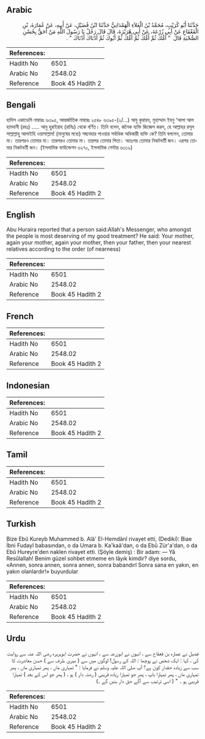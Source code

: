 ## Arabic


<div dir="rtl" lang="ar" style={{fontSize:'larger',backgroundColor:'#f8f9fa',padding:20}}>
حَدَّثَنَا أَبُو كُرَيْبٍ، مُحَمَّدُ بْنُ الْعَلاَءِ الْهَمْدَانِيُّ حَدَّثَنَا ابْنُ فُضَيْلٍ، عَنْ أَبِيهِ، عَنْ عُمَارَةَ، بْنِ الْقَعْقَاعِ عَنْ أَبِي زُرْعَةَ، عَنْ أَبِي هُرَيْرَةَ، قَالَ قَالَ رَجُلٌ يَا رَسُولَ اللَّهِ مَنْ أَحَقُّ بِحُسْنِ الصُّحْبَةِ قَالَ ‏ "‏ أُمُّكَ ثُمَّ أُمُّكَ ثُمَّ أُمُّكَ ثُمَّ أَبُوكَ ثُمَّ أَدْنَاكَ أَدْنَاكَ ‏"‏ ‏.‏
</div>
<div style={{backgroundColor:'#f8f9fa',padding:20, marginBottom: 10}}><table> <thead> <tr> <th>References:</th> <th></th> </tr> </thead> <tbody><tr><td>Hadith No</td><td>6501</td></tr><tr><td>Arabic No</td><td>2548.02</td></tr><tr><td>Reference</td><td>Book 45 Hadith 2</td></tr></tbody></table></div>

## Bengali


<div dir="ltr" lang="bn" style={{fontSize:'larger',backgroundColor:'#f8f9fa',padding:20}}>
হাদিস একাডেমি নাম্বারঃ ৬৩৯৫, আন্তর্জাতিক নাম্বারঃ ২৫৪৮ ৬৩৯৫-(২/...) আবু কুরায়ব, মুহাম্মাদ ইবনু ‘আলা আল হামদানী (রহঃ) ..... আবু হুরাইরাহ (রাযিঃ) থেকে বর্ণিত। তিনি বলেন, জনৈক ব্যক্তি জিজ্ঞেস করল, হে আল্লাহর রসূল সাল্লাল্লাহু আলাইহি ওয়াসাল্লাম! (মানুষের মধ্যে) সদ্ব্যবহার পাওয়ার সর্বাধিক অধিকারী ব্যক্তি কে? তিনি বললেন, তোমার মা। তারপরও তোমার মা। তারপরও তোমার মা। তারপর তোমার পিতা। অতঃপর তোমার নিকটবর্তী জন। এরপর তোমার নিকটবর্তী জন। (ইসলামিক ফাউন্ডেশন ৬২৭০, ইসলামিক সেন্টার ৬৩১৯)
</div>
<div style={{backgroundColor:'#f8f9fa',padding:20, marginBottom: 10}}><table> <thead> <tr> <th>References:</th> <th></th> </tr> </thead> <tbody><tr><td>Hadith No</td><td>6501</td></tr><tr><td>Arabic No</td><td>2548.02</td></tr><tr><td>Reference</td><td>Book 45 Hadith 2</td></tr></tbody></table></div>

## English


<div dir="ltr" lang="en" style={{fontSize:'larger',backgroundColor:'#f8f9fa',padding:20}}>
Abu Huraira reported that a person said:Allah's Messenger, who amongst the people is most deserving of my good treatment? He said: Your mother, again your mother, again your mother, then your father, then your nearest relatives according to the order (of nearness)
</div>
<div style={{backgroundColor:'#f8f9fa',padding:20, marginBottom: 10}}><table> <thead> <tr> <th>References:</th> <th></th> </tr> </thead> <tbody><tr><td>Hadith No</td><td>6501</td></tr><tr><td>Arabic No</td><td>2548.02</td></tr><tr><td>Reference</td><td>Book 45 Hadith 2</td></tr></tbody></table></div>

## French


<div dir="ltr" lang="fr" style={{fontSize:'larger',backgroundColor:'#f8f9fa',padding:20}}>

</div>
<div style={{backgroundColor:'#f8f9fa',padding:20, marginBottom: 10}}><table> <thead> <tr> <th>References:</th> <th></th> </tr> </thead> <tbody><tr><td>Hadith No</td><td>6501</td></tr><tr><td>Arabic No</td><td>2548.02</td></tr><tr><td>Reference</td><td>Book 45 Hadith 2</td></tr></tbody></table></div>

## Indonesian


<div dir="ltr" lang="id" style={{fontSize:'larger',backgroundColor:'#f8f9fa',padding:20}}>

</div>
<div style={{backgroundColor:'#f8f9fa',padding:20, marginBottom: 10}}><table> <thead> <tr> <th>References:</th> <th></th> </tr> </thead> <tbody><tr><td>Hadith No</td><td>6501</td></tr><tr><td>Arabic No</td><td>2548.02</td></tr><tr><td>Reference</td><td>Book 45 Hadith 2</td></tr></tbody></table></div>

## Tamil


<div dir="ltr" lang="ta" style={{fontSize:'larger',backgroundColor:'#f8f9fa',padding:20}}>

</div>
<div style={{backgroundColor:'#f8f9fa',padding:20, marginBottom: 10}}><table> <thead> <tr> <th>References:</th> <th></th> </tr> </thead> <tbody><tr><td>Hadith No</td><td>6501</td></tr><tr><td>Arabic No</td><td>2548.02</td></tr><tr><td>Reference</td><td>Book 45 Hadith 2</td></tr></tbody></table></div>

## Turkish


<div dir="ltr" lang="tr" style={{fontSize:'larger',backgroundColor:'#f8f9fa',padding:20}}>
Bize Ebû Kureyb Muhammed b. Alâ' El-Hemdânî rivayet etti, (Dediki): Biae İbni Fudayl babasından, o da Umara b. Ka'kaâ'dan, o da Ebû Zür'a'dan, o da Ebû Hureyre'den naklen rivayet etti. (Şöyle demiş) : Bir adam: — Yâ Resûlallah! Benim güzel sohbet etmeme en lâyık kimdir? diye sordu, «Annen, sonra annen, sonra annen, sonra babandırl Sonra sana en yakın, en yakın olanlardır!» buyurdular
</div>
<div style={{backgroundColor:'#f8f9fa',padding:20, marginBottom: 10}}><table> <thead> <tr> <th>References:</th> <th></th> </tr> </thead> <tbody><tr><td>Hadith No</td><td>6501</td></tr><tr><td>Arabic No</td><td>2548.02</td></tr><tr><td>Reference</td><td>Book 45 Hadith 2</td></tr></tbody></table></div>

## Urdu


<div dir="rtl" lang="ur" style={{fontSize:'larger',backgroundColor:'#f8f9fa',padding:20}}>
فضیل نے عمارہ بن قعقاع سے ، انہوں نے ابوزرعہ سے ، انہوں نے حضرت ابوہریرہ رضی اللہ عنہ سے روایت کی ، کہا : ایک شخص نے پوچھا : اللہ کے رسول! لوگوں میں سے ( میری طرف سے ) حسن معاشرت کا سب سے زیادہ حقدار کون ہے؟ آپ صلی اللہ علیہ وسلم نے فرمایا : " تمہاری ماں ، پھر تمہاری ماں ، پھر تمہاری ماں ، پھر تمہارا باپ ، پھر جو تمہارا زیادہ قریبی ( رشتہ دار ) ہو ، ( پھر جو اس کے بعد ) تمہارا قریبی ہو ۔ " ( اسی ترتیب سے آگے حق دار بنیں گے ۔)
</div>
<div style={{backgroundColor:'#f8f9fa',padding:20, marginBottom: 10}}><table> <thead> <tr> <th>References:</th> <th></th> </tr> </thead> <tbody><tr><td>Hadith No</td><td>6501</td></tr><tr><td>Arabic No</td><td>2548.02</td></tr><tr><td>Reference</td><td>Book 45 Hadith 2</td></tr></tbody></table></div>